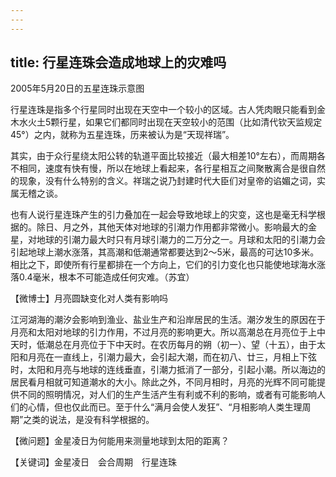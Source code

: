 ```yaml
---
---
---
```

title: 行星连珠会造成地球上的灾难吗
---




2005年5月20日的五星连珠示意图



行星连珠是指多个行星同时出现在天空中一个较小的区域。古人凭肉眼只能看到金木水火土5颗行星，如果它们都同时出现在天空较小的范围（比如清代钦天监规定45°）之内，就称为五星连珠，历来被认为是“天现祥瑞”。

其实，由于众行星绕太阳公转的轨道平面比较接近（最大相差10°左右），而周期各不相同，速度有快有慢，所以在地球上看起来，各行星相互之间聚散离合是很自然的现象，没有什么特别的含义。祥瑞之说乃封建时代大臣们对皇帝的谄媚之词，实属无稽之谈。

也有人说行星连珠产生的引力叠加在一起会导致地球上的灾变，这也是毫无科学根据的。除日、月之外，其他天体对地球的引潮力作用都非常微小。影响最大的金星，对地球的引潮力最大时只有月球引潮力的二万分之一。月球和太阳的引潮力会引起地球上潮水涨落，其高潮和低潮通常都要达到2～5米，最高的可达10多米。相比之下，即使所有行星都排在一个方向上，它们的引力变化也只能使地球海水涨落0.4毫米，根本不可能造成任何灾难。（苏宜）





【微博士】月亮圆缺变化对人类有影响吗

江河湖海的潮汐会影响到渔业、盐业生产和沿岸居民的生活。潮汐发生的原因在于月亮和太阳对地球的引力作用，不过月亮的影响更大。所以高潮总在月亮位于上中天时，低潮总在月亮位于下中天时。在农历每月的朔（初一）、望（十五），由于太阳和月亮在一直线上，引潮力最大，会引起大潮，而在初八、廿三，月相上下弦时，太阳和月亮与地球的连线垂直，引潮力抵消了一部分，引起小潮。所以海边的居民看月相就可知道潮水的大小。除此之外，不同月相时，月亮的光辉不同可能提供不同的照明情况，对人们的生产生活产生有利或不利的影响，或者有可能影响人们的心情，但也仅此而已。至于什么“满月会使人发狂”、“月相影响人类生理周期”之类的说法，是没有科学根据的。

【微问题】金星凌日为何能用来测量地球到太阳的距离？

【关键词】金星凌日　会合周期　行星连珠